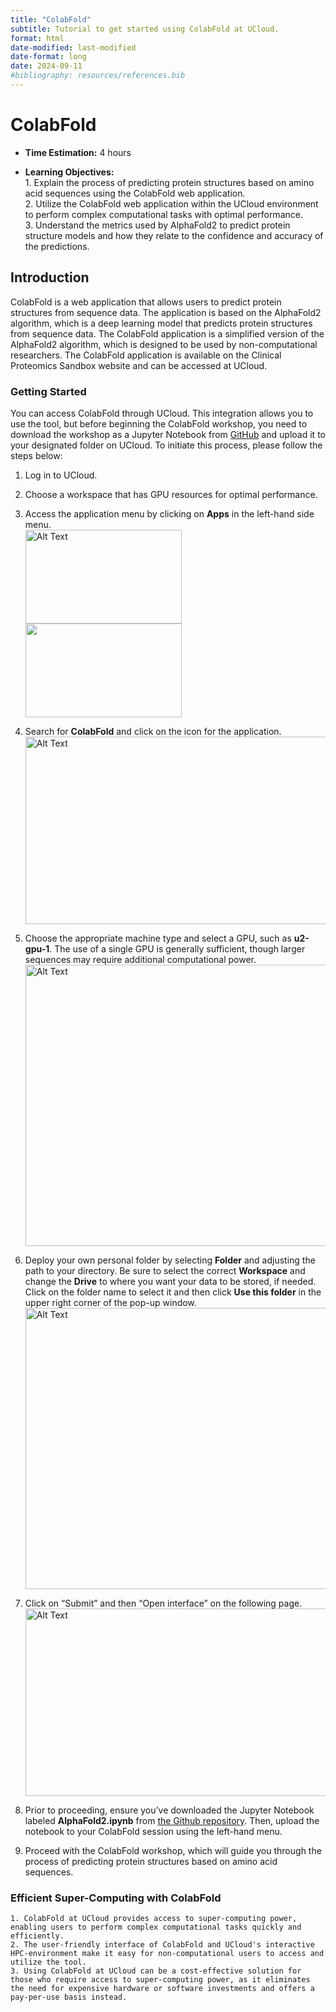 ```yaml
---
title: "ColabFold"
subtitle: Tutorial to get started using ColabFold at UCloud.
format: html
date-modified: last-modified
date-format: long
date: 2024-09-11
#bibliography: resources/references.bib
---
```


# ColabFold

:::{.callout-note title="Course Abstract"}
- **Time Estimation:** 4 hours

- **Learning Objectives:**    
        1. Explain the process of predicting protein structures based on amino acid sequences using the ColabFold web application.  
        2. Utilize the ColabFold web application within the UCloud environment to perform complex computational tasks with optimal performance.  
        3. Understand the metrics used by AlphaFold2 to predict protein structure models and how they relate to the confidence and accuracy of the predictions.  
:::

## Introduction    

ColabFold is a web application that allows users to predict protein structures from sequence data. The application is based on the AlphaFold2 algorithm, which is a deep learning model that predicts protein structures from sequence data. The ColabFold application is a simplified version of the AlphaFold2 algorithm, which is designed to be used by non-computational researchers. The ColabFold application is available on the Clinical Proteomics Sandbox website and can be accessed at UCloud. 

### Getting Started
You can access ColabFold through UCloud. This integration allows you to use the tool, but before beginning the ColabFold workshop, you need to download the workshop as a Jupyter Notebook from [GitHub](https://github.com/hds-sandbox/AlphaFold_Workshop) and upload it to your designated folder on UCloud. To initiate this process, please follow the steps below:

1. Log in to UCloud.  
2. Choose a workspace that has GPU resources for optimal performance.  
3. Access the application menu by clicking on **Apps** in the left-hand side menu.  
<img src="images/UCloud/UCloud_apps.png" alt="Alt Text" width="250" height="150">
![](images/UCloud/UCloud_apps.png){width=250 height=150 fig-align="center"}

4. Search for **ColabFold** and click on the icon for the application.  
<img src="images/UCloud/ColabFold_app.png" alt="Alt Text" width="500" height="300">


5. Choose the appropriate machine type and select a GPU, such as **u2-gpu-1**. The use of a single GPU is generally sufficient, though larger sequences may require additional computational power.  
<img src="images/UCloud/Machine_type.png" alt="Alt Text" width="750" height="450">

6. Deploy your own personal folder by selecting **Folder** and adjusting the path to your directory. Be sure to select the correct **Workspace** and change the **Drive** to where you want your data to be stored, if needed. Click on the folder name to select it and then click **Use this folder** in the upper right corner of the pop-up window.  
<img src="images/UCloud/Add_folder.png" alt="Alt Text" width="750" height="450">

7. Click on "Submit" and then "Open interface" on the following page.  
<img src="images/UCloud/Submit_open_interface.png" alt="Alt Text" width="500" height="300">

8. Prior to proceeding, ensure you've downloaded the Jupyter Notebook labeled **AlphaFold2.ipynb** from [the Github repository](https://github.com/hds-sandbox/AlphaFold_Workshop). Then, upload the notebook to your ColabFold session using the left-hand menu.

9. Proceed with the ColabFold workshop, which will guide you through the process of predicting protein structures based on amino acid sequences.  


### Efficient Super-Computing with ColabFold

:::{.callout-tip title="Advantages of using ColabFold at UCloud"}
    1. ColabFold at UCloud provides access to super-computing power, enabling users to perform complex computational tasks quickly and efficiently.  
    2. The user-friendly interface of ColabFold and UCloud's interactive HPC-environment make it easy for non-computational users to access and utilize the tool.  
    3. Using ColabFold at UCloud can be a cost-effective solution for those who require access to super-computing power, as it eliminates the need for expensive hardware or software investments and offers a pay-per-use basis instead.
:::
